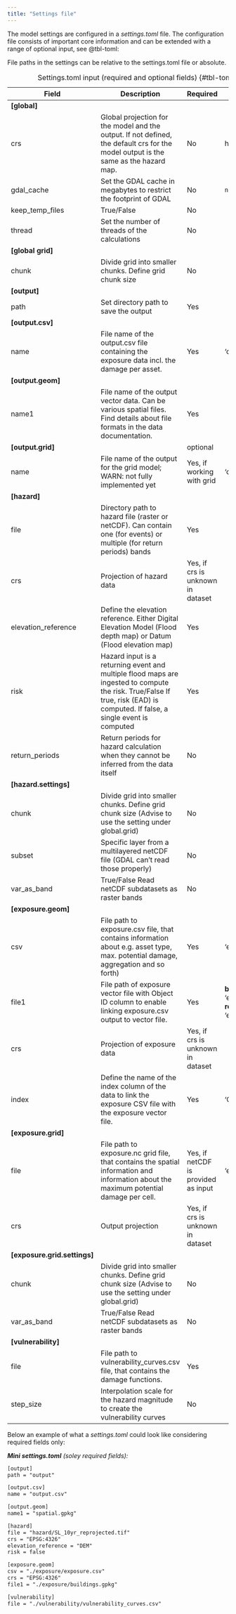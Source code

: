 ```yaml
---
title: "Settings file"
---
```

The model settings are configured in a *settings.toml* file. The configuration file consists of important core information and can be extended with a range of optional input, see @tbl-toml:

::: {.callout-note}
File paths in the settings can be relative to the settings.toml file or absolute.
:::

| Field                        | Description                                                                                                                                                                  | Required                            | Default                                                                   | Example                                   |
|------------------------------|------------------------------------------------------------------------------------------------------------------------------------------------------------------------------|-------------------------------------|---------------------------------------------------------------------------|-------------------------------------------|
| **[global]**                 |                                                                                                                                                                              |                                     |                                                                           |                                           |
| crs                          | Global projection for the model and the output. If not defined, the default crs for the model output is the same as the hazard map.                                          | No                                  | hazard map projection                                                     | 'EPSG:32617'                              |
| gdal_cache                   | Set the GDAL cache in megabytes to restrict the footprint of GDAL                                                                                                            | No                                  | `need help to fill in`                                                    | 10                                        |
| keep_temp_files              | True/False                                                                                                                                                                   | No                                  |                                                                           | False                                     |
| thread                       | Set the number of threads of the calculations                                                                                                                                | No                                  |                                                                           | 4                                         |
| **[global grid]**            |                                                                                                                                                                              |                                     |                                                                           |                                           |
| chunk                        | Divide grid into smaller chunks. Define grid chunk size                                                                                                                      | No                                  |                                                                           | [1024, 1014]                              |
| **[output]**                 |                                                                                                                                                                              |                                     |                                                                           |                                           |
| path                         | Set directory path to save the output                                                                                                                                        | Yes                                 |                                                                           | 'output'                                  |
| **[output.csv]**             |                                                                                                                                                                              |                                     |                                                                           |                                           |
| name                         | File name of the output.csv file containing the exposure data incl. the damage per asset.                                                                                    | Yes                                 | 'output.csv'                                                              | 'output.csv'                              |
| **[output.geom]**            |                                                                                                                                                                              |                                     |                                                                           |                                           |
| name1                        | File name of the output vector data. Can be various spatial files. Find details about  file formats in the data documentation.                                               | Yes                                 |                                                                           | 'spatial.gpkg'                            |
| **[output.grid]**            |                                                                                                                                                                              | optional                            |                                                                           |                                           |
| name                         | File name of the output for the grid model; WARN: not fully implemented yet                                                                                                  | Yes, if working with grid           | 'output.nc'                                                               | 'output.nc'                               |
| **[hazard]**                 |                                                                                                                                                                              |                                     |                                                                           |                                           |
| file                         | Directory path to hazard file (raster or netCDF). Can contain one (for events) or multiple (for return periods) bands                                                        | Yes                                 |                                                                           | 'hazard/event_map.nc'                     |
| crs                          | Projection of hazard data                                                                                                                                                    | Yes, if crs is unknown in dataset   |                                                                           | 'EPSG:32617'                              |
| elevation_reference          | Define the elevation reference. Either Digital Elevation Model (Flood depth map) or Datum (Flood elevation map)                                                              | Yes                                 |                                                                           | 'dem'                                     |
| risk                         | Hazard input is a returning event and multiple flood maps are ingested to compute the risk. True/False If true, risk (EAD) is computed. If false, a single event is computed | Yes                                 |                                                                           | True                                      |
| return_periods               | Return periods for hazard calculation when they cannot be inferred from the data itself                                                                                      | No                                  |                                                                           | [2, 5, 10, 25]                            |
| **[hazard.settings]**        |                                                                                                                                                                              |                                     |                                                                           |                                           |
| chunk                        | Divide grid into smaller chunks. Define grid chunk size (Advise to use the setting under global.grid)                                                                        | No                                  |                                                                           | [1024, 1014]                              |
| subset                       | Specific layer from a multilayered netCDF file (GDAL can't read those properly)                                                                                              | No                                  |                                                                           | 'zs'                                      |
| var_as_band                  | True/False Read netCDF subdatasets as raster bands                                                                                                                           | No                                  |                                                                           | False                                     |
| **[exposure.geom]**          |                                                                                                                                                                              |                                     |                                                                           |                                           |
| csv                          | File path to exposure.csv file, that contains information about e.g. asset type, max. potential damage, aggregation and so forth)                                            | Yes                                 | 'exposure/exposure.csv'                                                   | 'exposure/exposure.csv'                   |
| file1                        | File path of exposure vector file with Object ID column to enable linking exposure.csv output to vector file.                                                                | Yes                                 | **buildings**: 'exposure/buildings.gpkg' **roads**: 'exposure/roads.gpkg' | 'exposure/buildings.gpkg'                 |
| crs                          | Projection of exposure data                                                                                                                                                  | Yes, if crs is unknown in dataset   |                                                                           | 'EPSG:32617'                              |
| index                        | Define the name of the index column of the data to link the exposure CSV file with the exposure vector file.                                                                 | Yes                                 | 'Object ID'                                                               | 'Object ID'                               |
| **[exposure.grid]**          |                                                                                                                                                                              |                                     |                                                                           |                                           |
| file                         | File path to exposure.nc grid file, that contains the spatial information and information about the maximum potential damage per cell.                                       | Yes, if netCDF is provided as input | 'exposure/raster.nc'                                                      | 'exposure/raster.nc'                      |
| crs                          | Output projection                                                                                                                                                            | Yes, if crs is unknown in dataset   |                                                                           | 'EPSG:32617'                              |
| **[exposure.grid.settings]** |                                                                                                                                                                              |                                     |                                                                           |                                           |
| chunk                        | Divide grid into smaller chunks. Define grid chunk size (Advise to use the setting under global.grid)                                                                        | No                                  |                                                                           | [1024, 1014]                              |
| var_as_band                  | True/False Read netCDF subdatasets as raster bands                                                                                                                           | No                                  |                                                                           | True                                      |
| **[vulnerability]**          |                                                                                                                                                                              |                                     |                                                                           |                                           |
| file                         | File path to vulnerability_curves.csv file, that contains the damage functions.                                                                                              | Yes                                 |                                                                           | 'vulnerability/ vulnerability_curves.csv' |
| step_size                    | Interpolation scale for the hazard magnitude to create the vulnerability curves                                                                                              | No                                  |                                                                           | 0.1                                       |
: Settings.toml input (required and optional fields) {#tbl-toml .striped .hover .column-page-inset-right}

Below an example of what a *settings.toml* could look like considering required fields only:

***Mini settings.toml** (soley required fields):*
```html
[output]
path = "output"

[output.csv]
name = "output.csv"

[output.geom]
name1 = "spatial.gpkg"

[hazard]
file = "hazard/SL_10yr_reprojected.tif"
crs = "EPSG:4326"
elevation_reference = "DEM"
risk = false

[exposure.geom]
csv = "./exposure/exposure.csv"
crs = "EPSG:4326"
file1 = "./exposure/buildings.gpkg"

[vulnerability]
file = "./vulnerability/vulnerability_curves.csv"

```
